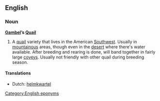 ==English==
===Noun===
'''[[Gambel]]’s [[Quail]]'''

# A [[quail]] variety that lives in the American [[Southwest]].  Usually in [[mountainous]] areas, though  even in the [[desert]] where there's water available.  After breeding and rearing is done, will band together in fairly large [[covey]]s. Usually not friendly with other quail during breeding season.

====Translations====
*Dutch: [[helmkwartel]]

[[Category:English eponyms]]
